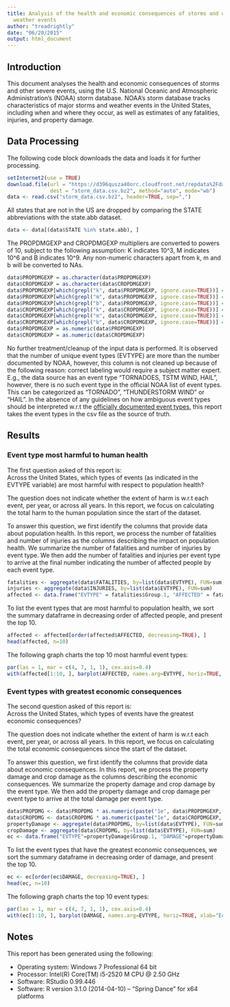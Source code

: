 ```yaml
---
title: Analysis of the health and economic consequences of storms and other severe
  weather events
author: "treadrightly"
date: "06/20/2015"
output: html_document
---
```

## Introduction
This document analyses the health and economic consequences of storms and other severe events, using the U.S. National Oceanic and Atmospheric Administration's (NOAA) storm database. NOAA's storm database tracks characteristics of major storms and weather events in the United States, including when and where they occur, as well as estimates of any fatalities, injuries, and property damage.

## Data Processing

The following code block downloads the data and loads it for further processing.

```r
setInternet2(use = TRUE)
download.file(url = "https://d396qusza40orc.cloudfront.net/repdata%2Fdata%2FStormData.csv.bz2" ,
              dest = "storm_data.csv.bz2", method="auto", mode="wb")
data <- read.csv("storm_data.csv.bz2", header=TRUE, sep=",")
```

All states that are not in the US are dropped by comparing the STATE abbreviations with the state.abb dataset.

```r
data <- data[(data$STATE %in% state.abb), ]
```

The PROPDMGEXP and CROPDMGEXP multipliers are converted to powers of 10, subject to the following assumption: K indicates 10^3, M indicates 10^6 and B indicates 10^9. Any non-numeric characters apart from k, m and b will be converted to NAs.

```r
data$PROPDMGEXP = as.character(data$PROPDMGEXP)
data$CROPDMGEXP = as.character(data$CROPDMGEXP)
data$PROPDMGEXP[which(grepl("k", data$PROPDMGEXP, ignore.case=TRUE))] = 3
data$PROPDMGEXP[which(grepl("m", data$PROPDMGEXP, ignore.case=TRUE))] = 6
data$PROPDMGEXP[which(grepl("b", data$PROPDMGEXP, ignore.case=TRUE))] = 9
data$CROPDMGEXP[which(grepl("k", data$CROPDMGEXP, ignore.case=TRUE))] = 3
data$CROPDMGEXP[which(grepl("m", data$CROPDMGEXP, ignore.case=TRUE))] = 6
data$CROPDMGEXP[which(grepl("b", data$CROPDMGEXP, ignore.case=TRUE))] = 9
data$PROPDMGEXP = as.numeric(data$PROPDMGEXP)
data$CROPDMGEXP = as.numeric(data$CROPDMGEXP)
```

No further treatment/cleanup of the input data is performed. It is observed that the number of unique event types (EVTYPE) are more than the number documented by NOAA, however, this column is not cleaned up because of the following reason: correct labeling would require a subject matter expert. E.g., the data source has an event type "TORNADOES, TSTM WIND, HAIL", however, there is no such event type in the official NOAA list of event types. This can be categorized as "TORNADO", "THUNDERSTORM WIND" or "HAIL". In the absence of any guidelines on how ambiguous event types should be interpreted w.r.t the [officially documented event types](https://d396qusza40orc.cloudfront.net/repdata%2Fpeer2_doc%2Fpd01016005curr.pdf), this report takes the event types in the csv file as the source of truth.

## Results

### Event type most harmful to human health
The first question asked of this report is:  
Across the United States, which types of events (as indicated in the EVTYPE variable) are most harmful with respect to population health?  
  
The question does not indicate whether the extent of harm is w.r.t each event, per year, or across all years. In this report, we focus on calculating the total harm to the human population since the start of the dataset.  

To answer this question, we first identify the columns that provide data about population health. In this report, we process the number of fatalities and number of injuries as the columns describing the impact on population health. We summarize the number of fatalities and number of injuries by event type. We then add the number of fatalities and injuries per event type to arrive at the final number indicating the number of affected people by each event type.

```r
fatalities <- aggregate(data$FATALITIES, by=list(data$EVTYPE), FUN=sum)
injuries <- aggregate(data$INJURIES, by=list(data$EVTYPE), FUN=sum)
affected <- data.frame("EVTYPE" = fatalities$Group.1, "AFFECTED" = fatalities$x + injuries$x)
```

To list the event types that are most harmful to population health, we sort the summary dataframe in decreasing order of affected people, and present the top 10.

```r
affected <- affected[order(affected$AFFECTED, decreasing=TRUE), ]
head(affected, n=10)
```

The following graph charts the top 10 most harmful event types:

```r
par(las = 1, mar = c(4, 7, 1, 1), cex.axis=0.4)
with(affected[1:10, ], barplot(AFFECTED, names.arg=EVTYPE, horiz=TRUE, xlab="Impact on health"))
```

### Event types with greatest economic consequences
The second question asked of this report is:  
Across the United States, which types of events have the greatest economic consequences?  
  
The question does not indicate whether the extent of harm is w.r.t each event, per year, or across all years. In this report, we focus on calculating the total economic consequences since the start of the dataset.    

To answer this question, we first identify the columns that provide data about economic consequences. In this report, we process the property damage and crop damage as the columns describing the economic consequences. We summarize the property damage and crop damage by the event type. We then add the property damage and crop damage per event type to arrive at the total damage per event type.

```r
data$PROPDMG <- data$PROPDMG * as.numeric(paste("1e", data$PROPDMGEXP, sep=""))
data$CROPDMG <- data$CROPDMG * as.numeric(paste("1e", data$CROPDMGEXP, sep=""))
propertyDamage <- aggregate(data$PROPDMG, by=list(data$EVTYPE), FUN=sum)
cropDamage <- aggregate(data$CROPDMG, by=list(data$EVTYPE), FUN=sum)
ec <- data.frame("EVTYPE"=propertyDamage$Group.1, "DAMAGE"=propertyDamage$x + cropDamage$x)
```

To list the event types that have the greatest economic consequences, we sort the summary dataframe in decreasing order of damage, and present the top 10.

```r
ec <- ec[order(ec$DAMAGE, decreasing=TRUE), ]
head(ec, n=10)
```

The following graph charts the top 10 event types:

```r
par(las = 1, mar = c(4, 7, 1, 1), cex.axis=0.4)
with(ec[1:10, ], barplot(DAMAGE, names.arg=EVTYPE, horiz=TRUE, xlab="Economic Consequences"))
```

## Notes
This report has been generated using the following:

- Operating system: Windows 7 Professional 64 bit
- Processor: Intel(R) Core(TM) i5-2520 M CPU @ 2.50 GHz
- Software: RStudio 0.99.446
- Software: R version 3.1.0 (2014-04-10) -- "Spring Dance" for x64 platforms
